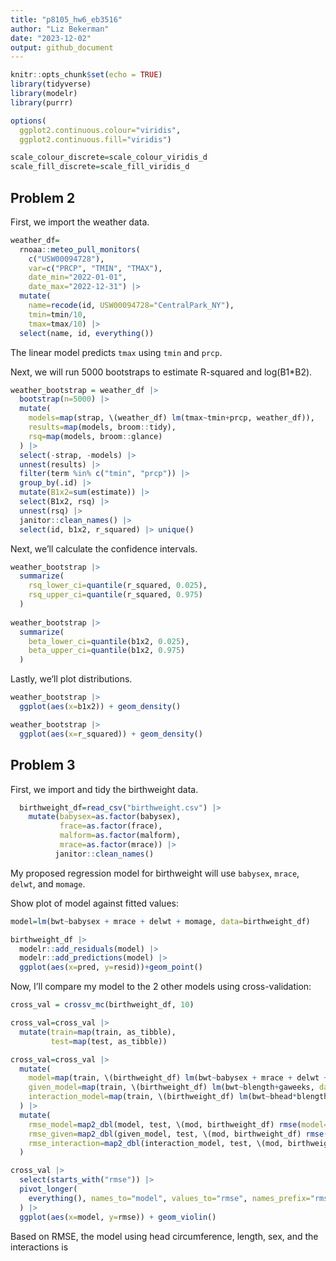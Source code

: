 ```yaml
---
title: "p8105_hw6_eb3516"
author: "Liz Bekerman"
date: "2023-12-02"
output: github_document
---
```


```r
knitr::opts_chunk$set(echo = TRUE)
library(tidyverse)
library(modelr)
library(purrr)
```

```r
options(
  ggplot2.continuous.colour="viridis",
  ggplot2.continuous.fill="viridis")

scale_colour_discrete=scale_colour_viridis_d
scale_fill_discrete=scale_fill_viridis_d
```

## Problem 2
First, we import the weather data.

```r
weather_df=
  rnoaa::meteo_pull_monitors(
    c("USW00094728"),
    var=c("PRCP", "TMIN", "TMAX"),
    date_min="2022-01-01",
    date_max="2022-12-31") |>
  mutate(
    name=recode(id, USW00094728="CentralPark_NY"),
    tmin=tmin/10,
    tmax=tmax/10) |>
  select(name, id, everything())
```

The linear model predicts `tmax` using `tmin` and `prcp`.

Next, we will run 5000 bootstraps to estimate R-squared and log(B1*B2).

```r
weather_bootstrap = weather_df |>
  bootstrap(n=5000) |>
  mutate(
    models=map(strap, \(weather_df) lm(tmax~tmin+prcp, weather_df)),
    results=map(models, broom::tidy),
    rsq=map(models, broom::glance)
  ) |>
  select(-strap, -models) |>
  unnest(results) |>
  filter(term %in% c("tmin", "prcp")) |>
  group_by(.id) |>
  mutate(B1x2=sum(estimate)) |>
  select(B1x2, rsq) |>
  unnest(rsq) |>
  janitor::clean_names() |>
  select(id, b1x2, r_squared) |> unique()
```
  
Next, we'll calculate the confidence intervals.

```r
weather_bootstrap |>
  summarize(
    rsq_lower_ci=quantile(r_squared, 0.025),
    rsq_upper_ci=quantile(r_squared, 0.975)
  )
  
weather_bootstrap |>
  summarize(
    beta_lower_ci=quantile(b1x2, 0.025),
    beta_upper_ci=quantile(b1x2, 0.975)
  )
``` 

Lastly, we'll plot distributions.

```r
weather_bootstrap |>
  ggplot(aes(x=b1x2)) + geom_density()

weather_bootstrap |>
  ggplot(aes(x=r_squared)) + geom_density()
```


## Problem 3
First, we import and tidy the birthweight data.

```r
  birthweight_df=read_csv("birthweight.csv") |>
    mutate(babysex=as.factor(babysex),
           frace=as.factor(frace),
           malform=as.factor(malform),
           mrace=as.factor(mrace)) |>
          janitor::clean_names()
```

My proposed regression model for birthweight will use `babysex`, `mrace`, `delwt`, and `momage`.

Show plot of model against fitted values:

```r
model=lm(bwt~babysex + mrace + delwt + momage, data=birthweight_df)

birthweight_df |>
  modelr::add_residuals(model) |>
  modelr::add_predictions(model) |>
  ggplot(aes(x=pred, y=resid))+geom_point()
```

Now, I'll compare my model to the 2 other models using cross-validation:

```r
cross_val = crossv_mc(birthweight_df, 10)

cross_val=cross_val |>
  mutate(train=map(train, as_tibble),
         test=map(test, as_tibble))

cross_val=cross_val |>
  mutate(
    model=map(train, \(birthweight_df) lm(bwt~babysex + mrace + delwt + momage, data=birthweight_df)),
    given_model=map(train, \(birthweight_df) lm(bwt~blength+gaweeks, data=birthweight_df)),
    interaction_model=map(train, \(birthweight_df) lm(bwt~bhead*blength*babysex, data=birthweight_df))
  ) |>
  mutate(
    rmse_model=map2_dbl(model, test, \(mod, birthweight_df) rmse(model=mod, data=birthweight_df)),
    rmse_given=map2_dbl(given_model, test, \(mod, birthweight_df) rmse(model=mod, data=birthweight_df)),
    rmse_interaction=map2_dbl(interaction_model, test, \(mod, birthweight_df) rmse(model=mod, data=birthweight_df))
  )

cross_val |>
  select(starts_with("rmse")) |>
  pivot_longer(
    everything(), names_to="model", values_to="rmse", names_prefix="rmse_"
  ) |>
  ggplot(aes(x=model, y=rmse)) + geom_violin()

```
Based on RMSE, the model using head circumference, length, sex, and the interactions is 